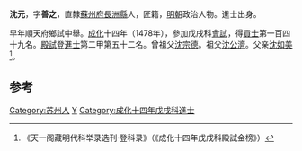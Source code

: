 '''沈元'''，字'''善之'''，直隸[[蘇州府|蘇州府]][[長洲縣|長洲縣]]人，匠籍，[[明朝|明朝]]政治人物。進士出身。

早年順天府鄉試中舉。[[成化|成化]]十四年（1478年），參加戊戌科[[會試|會試]]，得[[貢士|貢士]]第一百四十九名。[[殿試|殿試]]登[[進士|進士]]第二甲第五十二名。曾祖父[[沈宗德|沈宗德]]。祖父[[沈公濟|沈公濟]]。父亲[[沈如美|沈如美]]<ref>《天一阁藏明代科举录选刊·登科录》（《成化十四年戊戌科殿試金榜》）</ref>。

==参考==
{{reflist}}

{{成化十四年戊戌科殿試金榜}}
{{DEFAULTSORT:Shen Yuan}}
[[Category:苏州人|Category:苏州人]]
[[Category:沈姓|Y]]
[[Category:成化十四年戊戌科進士|Category:成化十四年戊戌科進士]]
{{明朝人物小作品}}